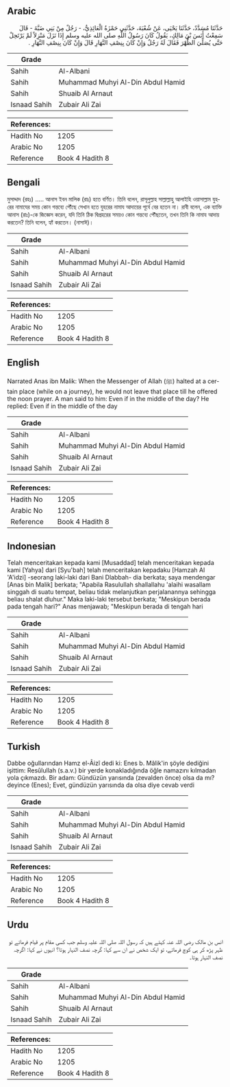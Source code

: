 ## Arabic

<div
  dir="rtl"
  lang="ar"
  style={{ fontSize: "larger", backgroundColor: "#f8f9fa", padding: 20 }}
>
  حَدَّثَنَا مُسَدَّدٌ، حَدَّثَنَا يَحْيَى، عَنْ شُعْبَةَ، حَدَّثَنِي حَمْزَةُ
  الْعَائِذِيُّ، - رَجُلٌ مِنْ بَنِي ضَبَّةَ - قَالَ سَمِعْتُ أَنَسَ بْنَ
  مَالِكٍ، يَقُولُ كَانَ رَسُولُ اللَّهِ صلى الله عليه وسلم إِذَا نَزَلَ
  مَنْزِلاً لَمْ يَرْتَحِلْ حَتَّى يُصَلِّيَ الظُّهْرَ فَقَالَ لَهُ رَجُلٌ
  وَإِنْ كَانَ بِنِصْفِ النَّهَارِ قَالَ وَإِنْ كَانَ بِنِصْفِ النَّهَارِ ‏.‏
</div>
<div style={{ backgroundColor: "#f8f9fa", padding: 20, marginBottom: 10 }}>
  <table>
    <thead>
      <tr>
        <th>Grade</th>
        <th></th>
      </tr>
    </thead>
    <tbody>
      <tr>
        <td>Sahih</td>
        <td>Al-Albani</td>
      </tr>
      <tr>
        <td>Sahih</td>
        <td>Muhammad Muhyi Al-Din Abdul Hamid</td>
      </tr>
      <tr>
        <td>Sahih</td>
        <td>Shuaib Al Arnaut</td>
      </tr>
      <tr>
        <td>Isnaad Sahih</td>
        <td>Zubair Ali Zai</td>
      </tr>
    </tbody>
  </table>
  <table>
    <thead>
      <tr>
        <th>References:</th>
        <th></th>
      </tr>
    </thead>
    <tbody>
      <tr>
        <td>Hadith No</td>
        <td>1205</td>
      </tr>
      <tr>
        <td>Arabic No</td>
        <td>1205</td>
      </tr>
      <tr>
        <td>Reference</td>
        <td>Book 4 Hadith 8</td>
      </tr>
    </tbody>
  </table>
</div>

## Bengali

<div
  dir="ltr"
  lang="bn"
  style={{ fontSize: "larger", backgroundColor: "#f8f9fa", padding: 20 }}
>
  মুসাদ্দাদ (রহঃ) ..... আনাস ইবন মালিক (রাঃ) হতে বর্ণিত। তিনি বলেন, রাসূলুল্লাহ
  সাল্লাল্লাহু আলাইহি ওয়াসাল্লাম যুহরের নামাযের সময় কোন গন্তব্যে পৌঁছে সেখান হতে
  যুহরের নামায আদায়ের পূর্বে বের হতেন না। রাবী বলেন, এক ব্যাক্তি আনাস (রাঃ)-কে
  জিজ্ঞেস করেন, যদি তিনি ঠিক দ্বিপ্রহরের সময়ও কোন গন্তব্যে পৌঁছতেন, তখন তিনি কি
  নামায আদায় করতেন? তিনি বলেন, হ্যাঁ করতেন। (নাসাঈ)।
</div>
<div style={{ backgroundColor: "#f8f9fa", padding: 20, marginBottom: 10 }}>
  <table>
    <thead>
      <tr>
        <th>Grade</th>
        <th></th>
      </tr>
    </thead>
    <tbody>
      <tr>
        <td>Sahih</td>
        <td>Al-Albani</td>
      </tr>
      <tr>
        <td>Sahih</td>
        <td>Muhammad Muhyi Al-Din Abdul Hamid</td>
      </tr>
      <tr>
        <td>Sahih</td>
        <td>Shuaib Al Arnaut</td>
      </tr>
      <tr>
        <td>Isnaad Sahih</td>
        <td>Zubair Ali Zai</td>
      </tr>
    </tbody>
  </table>
  <table>
    <thead>
      <tr>
        <th>References:</th>
        <th></th>
      </tr>
    </thead>
    <tbody>
      <tr>
        <td>Hadith No</td>
        <td>1205</td>
      </tr>
      <tr>
        <td>Arabic No</td>
        <td>1205</td>
      </tr>
      <tr>
        <td>Reference</td>
        <td>Book 4 Hadith 8</td>
      </tr>
    </tbody>
  </table>
</div>

## English

<div
  dir="ltr"
  lang="en"
  style={{ fontSize: "larger", backgroundColor: "#f8f9fa", padding: 20 }}
>
  Narrated Anas ibn Malik: When the Messenger of Allah (ﷺ) halted at a certain
  place (while on a journey), he would not leave that place till he offered the
  noon prayer. A man said to him: Even if in the middle of the day? He replied:
  Even if in the middle of the day
</div>
<div style={{ backgroundColor: "#f8f9fa", padding: 20, marginBottom: 10 }}>
  <table>
    <thead>
      <tr>
        <th>Grade</th>
        <th></th>
      </tr>
    </thead>
    <tbody>
      <tr>
        <td>Sahih</td>
        <td>Al-Albani</td>
      </tr>
      <tr>
        <td>Sahih</td>
        <td>Muhammad Muhyi Al-Din Abdul Hamid</td>
      </tr>
      <tr>
        <td>Sahih</td>
        <td>Shuaib Al Arnaut</td>
      </tr>
      <tr>
        <td>Isnaad Sahih</td>
        <td>Zubair Ali Zai</td>
      </tr>
    </tbody>
  </table>
  <table>
    <thead>
      <tr>
        <th>References:</th>
        <th></th>
      </tr>
    </thead>
    <tbody>
      <tr>
        <td>Hadith No</td>
        <td>1205</td>
      </tr>
      <tr>
        <td>Arabic No</td>
        <td>1205</td>
      </tr>
      <tr>
        <td>Reference</td>
        <td>Book 4 Hadith 8</td>
      </tr>
    </tbody>
  </table>
</div>

## Indonesian

<div
  dir="ltr"
  lang="id"
  style={{ fontSize: "larger", backgroundColor: "#f8f9fa", padding: 20 }}
>
  Telah menceritakan kepada kami [Musaddad] telah menceritakan kepada kami
  [Yahya] dari [Syu'bah] telah menceritakan kepadaku [Hamzah Al 'A'idzi]
  -seorang laki-laki dari Bani Dlabbah- dia berkata; saya mendengar [Anas bin
  Malik] berkata; "Apabila Rasulullah shallallahu 'alaihi wasallam singgah di
  suatu tempat, beliau tidak melanjutkan perjalanannya sehingga beliau shalat
  dluhur." Maka laki-laki tersebut berkata; "Meskipun berada pada tengah hari?"
  Anas menjawab; "Meskipun berada di tengah hari
</div>
<div style={{ backgroundColor: "#f8f9fa", padding: 20, marginBottom: 10 }}>
  <table>
    <thead>
      <tr>
        <th>Grade</th>
        <th></th>
      </tr>
    </thead>
    <tbody>
      <tr>
        <td>Sahih</td>
        <td>Al-Albani</td>
      </tr>
      <tr>
        <td>Sahih</td>
        <td>Muhammad Muhyi Al-Din Abdul Hamid</td>
      </tr>
      <tr>
        <td>Sahih</td>
        <td>Shuaib Al Arnaut</td>
      </tr>
      <tr>
        <td>Isnaad Sahih</td>
        <td>Zubair Ali Zai</td>
      </tr>
    </tbody>
  </table>
  <table>
    <thead>
      <tr>
        <th>References:</th>
        <th></th>
      </tr>
    </thead>
    <tbody>
      <tr>
        <td>Hadith No</td>
        <td>1205</td>
      </tr>
      <tr>
        <td>Arabic No</td>
        <td>1205</td>
      </tr>
      <tr>
        <td>Reference</td>
        <td>Book 4 Hadith 8</td>
      </tr>
    </tbody>
  </table>
</div>

## Turkish

<div
  dir="ltr"
  lang="tr"
  style={{ fontSize: "larger", backgroundColor: "#f8f9fa", padding: 20 }}
>
  Dabbe oğullarından Hamz el-Âizî dedi ki: Enes b. Mâlik'in şöyle dediğini
  işittim: Resûlullah (s.a.v.) bir yerde konakladığında öğle namazını kılmadan
  yola çıkmazdı. Bir adam: Gündüzün yarısında (zevalden önce) olsa da mı?
  deyince (Enes); Evet, gündüzün yarısında da olsa diye cevab verdi
</div>
<div style={{ backgroundColor: "#f8f9fa", padding: 20, marginBottom: 10 }}>
  <table>
    <thead>
      <tr>
        <th>Grade</th>
        <th></th>
      </tr>
    </thead>
    <tbody>
      <tr>
        <td>Sahih</td>
        <td>Al-Albani</td>
      </tr>
      <tr>
        <td>Sahih</td>
        <td>Muhammad Muhyi Al-Din Abdul Hamid</td>
      </tr>
      <tr>
        <td>Sahih</td>
        <td>Shuaib Al Arnaut</td>
      </tr>
      <tr>
        <td>Isnaad Sahih</td>
        <td>Zubair Ali Zai</td>
      </tr>
    </tbody>
  </table>
  <table>
    <thead>
      <tr>
        <th>References:</th>
        <th></th>
      </tr>
    </thead>
    <tbody>
      <tr>
        <td>Hadith No</td>
        <td>1205</td>
      </tr>
      <tr>
        <td>Arabic No</td>
        <td>1205</td>
      </tr>
      <tr>
        <td>Reference</td>
        <td>Book 4 Hadith 8</td>
      </tr>
    </tbody>
  </table>
</div>

## Urdu

<div
  dir="rtl"
  lang="ur"
  style={{ fontSize: "larger", backgroundColor: "#f8f9fa", padding: 20 }}
>
  انس بن مالک رضی اللہ عنہ کہتے ہیں کہ رسول اللہ صلی اللہ علیہ وسلم جب کسی مقام
  پر قیام فرماتے تو ظہر پڑھ کر ہی کوچ فرماتے، تو ایک شخص نے ان سے کہا: گرچہ نصف
  النہار ہوتا؟ انہوں نے کہا: اگرچہ نصف النہار ہوتا۔
</div>
<div style={{ backgroundColor: "#f8f9fa", padding: 20, marginBottom: 10 }}>
  <table>
    <thead>
      <tr>
        <th>Grade</th>
        <th></th>
      </tr>
    </thead>
    <tbody>
      <tr>
        <td>Sahih</td>
        <td>Al-Albani</td>
      </tr>
      <tr>
        <td>Sahih</td>
        <td>Muhammad Muhyi Al-Din Abdul Hamid</td>
      </tr>
      <tr>
        <td>Sahih</td>
        <td>Shuaib Al Arnaut</td>
      </tr>
      <tr>
        <td>Isnaad Sahih</td>
        <td>Zubair Ali Zai</td>
      </tr>
    </tbody>
  </table>
  <table>
    <thead>
      <tr>
        <th>References:</th>
        <th></th>
      </tr>
    </thead>
    <tbody>
      <tr>
        <td>Hadith No</td>
        <td>1205</td>
      </tr>
      <tr>
        <td>Arabic No</td>
        <td>1205</td>
      </tr>
      <tr>
        <td>Reference</td>
        <td>Book 4 Hadith 8</td>
      </tr>
    </tbody>
  </table>
</div>

